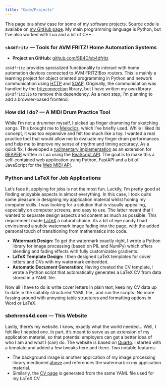 ```yaml
---
title: "Code/Projects"
---
```


This page is a show case for some of my software projects. Source code is availabe on [my GitHub page](https://github.com/SB4D/). My main programming language is Python, but I've also worked with Lua and a bit of C++. 




### `sb4dfritz` — Tools for AVM FRITZ! Home Automation Systems

* **Project on GitHub:** [github.com/SB4D/sb4dfritz](https://github.com/SB4D/sb4dfritz)
<!-- * **Technologies used:** Python 3, key libraries: requests, threading, protocals: HTTP and SOAP  -->

`sb4dfritz` provides specialized functionality to interact with home automation devices connected to AVM FRITZ!Box routers. This is mainly a learning project for object oriented programming in Python and network communication using [HTTP](https://en.wikipedia.org/wiki/HTTP) and [SOAP](https://en.wikipedia.org/wiki/SOAP). Originally, the communication was handled by the  [fritzconnection](https://github.com/kbr/fritzconnection) library, but I have written my own library `sb4dfritzlib` to remove this dependency. As a next step, I'm planning to add a browser-based frontend.

### How did I do? — A MIDI Drum Practice Tool

While I'm not a drummer myself, I picked up finger drumming for sketching songs. This brought me to [Melodics](https://melodics.com/), which I've briefly used. While I liked its concept, it was too expensive and felt too much like a toy. I wanted a real practice tool that would allow me to evaluate my finger drum performances and help me to improve my sense of rhythm and timing accuracy. As a quick fix, I developed a [rudimentary implementation](https://github.com/SB4D/Reaper/blob/main/ReaScripts/MIDI/Compare%20notes%20in%20active%20take%20of%20selected%20MIDI%20item%20to%20specified%20grid.lua) as an extension for [REAPER](https://www.reaper.fm/) written in Lua using the [ReaScript API](https://www.reaper.fm/sdk/reascript/reascripthelp.html). The goal is to make this a self-contained web application using Python, FastAPI and a bit of JavaScript for the [Web MIDI API](https://www.w3.org/TR/webmidi/).


### Python and LaTeX for Job Applications

Let's face it, applying for jobs is not the most fun. Luckily, I'm pretty good at finding enjoyable aspects in almost everything. In this case, I took quite some pleasure in designing my application material whilst honing my computer skills. I was looking for a solution that is visually appealing, especially on computer screens, and easy to use. The latter meant that I wanted to separate design aspects and content as much as possible. This requirement made [LaTeX](https://en.wikipedia.org/wiki/LaTeX) a natural choice. As a bit of eye candy I had enviosioned a subtle watermark image fading into the page, with the added personal touch of transitioning from mathematics into code. 

* **Watermark Design:** To get the watermark exactly right, I wrote a Python library for image processing (based on PIL and NumPy) which offers blending and fading effects with fully customizable gradients.
* **LaTeX Template Design:** I then designed LaTeX templates for cover letters and CVs with my watermark embedded. 
* **Automatic Document Generation:** Having created the CV template, I wrote a Python script that automatically generates a LaTeX CV from data stored in a YAML file. 

Now all I have to do is write cover letters in plain text, keep my CV data up to date in the suitably structured YAML file , and run the scripts. No more fussing around with annyoing table structures and formatting options in Word or LaTeX. 


### sbehrens4d.com — This Website 

Lastly, there's my website. I know, exactly what the world needed... Well, I felt like I needed one. In part, it's meant to serve as an extension of my application material, so that potential employers can get a better idea of who I am and what I (can) do. The website is based on [Quarto](https://quarto.org/). I started with a template and added a few tweaks here and there. Two notable features:

* The background image is another application of my image processing library mentioned [above](#python-and-latex-for-job-applications) and references the watermark in my application material. 
* Similarly, the [CV page](cv.html) is generated from the same YAML file used for my LaTeX CV. 
